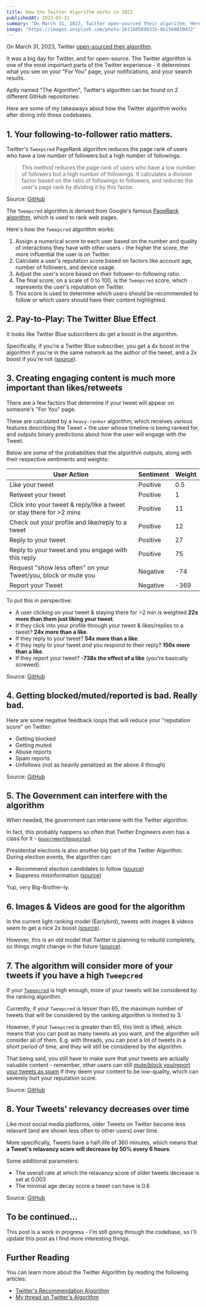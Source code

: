 ```yaml
---
title: How the Twitter Algorithm works in 2023
publishedAt: 2023-03-31
summary: "On March 31, 2023, Twitter open-sourced their algorithm. Here are some of my takeaways about how their algorithm works after diving into their codebase."
image: "https://images.unsplash.com/photo-1611605698335-8b1569810432"
---
```


On March 31, 2023, Twitter [open-sourced their algorithm](https://blog.twitter.com/engineering/en_us/topics/open-source/2023/twitter-recommendation-algorithm).

It was a big day for Twitter, and for open-source. The Twitter algorithm is one of the most important parts of the Twitter experience - it determines what you see on your "For You" page, your notifications, and your search results.

<StaticTweet id="1641872259320274944" />

Aptly named "The Algorithm", Twitter's algorithm can be found on 2 different GitHub repositories:

<GithubRepo url="https://github.com/twitter/the-algorithm" />
<GithubRepo url="https://github.com/twitter/the-algorithm-ml" />

Here are some of my takeaways about how the Twitter algorithm works after diving into those codebases.

## 1. Your following-to-follower ratio matters.

Twitter's `Tweepcred` PageRank algorithm reduces the page rank of users who have a low number of followers but a high number of followings.

> This method reduces the page rank of users who have a low number of followers but a high number of followings. It calculates a division factor based on the ratio of followings to followers, and reduces the user's page rank by dividing it by this factor.

Source: [GitHub](https://github.com/twitter/the-algorithm/blob/ef4c5eb65e6e04fac4f0e1fa8bbeff56b75c1f98/src/scala/com/twitter/graph/batch/job/tweepcred/README#L73)

The `Tweepcred` algorithm is derived from Google's famous [PageRank algorithm](https://en.wikipedia.org/wiki/PageRank), which is used to rank web pages.

Here's how the `Tweepcred` algorithm works:

1. Assign a numerical score to each user based on the number and quality of interactions they have with other users - the higher the score, the more influential the user is on Twitter.
2. Calculate a user's reputation score based on factors like account age, number of followers, and device usage.
3. Adjust the user's score based on their follower-to-following ratio.
4. The final score, on a scale of 0 to 100, is the `Tweepcred` score, which represents the user's reputation on Twitter.
5. This score is used to determine which users should be recommended to follow or which users should have their content highlighted.

## 2. Pay-to-Play: The Twitter Blue Effect

It looks like Twitter Blue subscribers do get a boost in the algorithm.

<BlurImage
  src="https://images.unsplash.com/photo-1671209576392-fe42c5957661"
  width={600}
  height={400}
  alt="Twitter Blue"
/>

Specifically, if you're a Twitter Blue subscriber, you get a 4x boost in the algorithm if you're in the same network as the author of the tweet, and a 2x boost if you're not ([source](https://github.com/twitter/the-algorithm/blob/main/home-mixer/server/src/main/scala/com/twitter/home_mixer/param/HomeGlobalParams.scala#L89-L103)).

## 3. Creating engaging content is much more important than likes/retweets

There are a few factors that determine if your tweet will appear on someone's "For You" page.

These are calculated by a `heavy-ranker` algorithm, which receives various features describing the Tweet + the user whose timeline is being ranked for, and outputs binary predictions about how the user will engage with the Tweet.

Below are some of the probabilities that the algorithm outputs, along with their respective sentiments and weights:

| User Action                                                          | Sentiment | Weight |
| -------------------------------------------------------------------- | --------- | ------ |
| Like your tweet                                                      | Positive  | 0.5    |
| Retweet your tweet                                                   | Positive  | 1      |
| Click into your tweet & reply/like a tweet or stay there for >2 mins | Positive  | 11     |
| Check out your profile and like/reply to a tweet                     | Positive  | 12     |
| Reply to your tweet                                                  | Positive  | 27     |
| Reply to your tweet and you engage with this reply                   | Positive  | 75     |
| Request "show less often" on your Tweet/you, block or mute you       | Negative  | -74    |
| Report your Tweet                                                    | Negative  | -369   |

To put this in perspective:

- A user clicking on your tweet & staying there for >2 min is weighted **22x more than them just liking your tweet**.
- If they click into your profile through your tweet & likes/replies to a tweet? **24x more than a like**.
- If they reply to your tweet? **54x more than a like**.
- If they reply to your tweet _and_ you respond to their reply? **150x more than a like**.
- If they report your tweet? **-738x the effect of a like** (you're basically screwed).

Source: [GitHub](https://github.com/twitter/the-algorithm-ml/blob/78c3235eee5b4e111ccacb7d48e80eca019e480c/projects/home/recap/README.md?plain=1)

## 4. Getting blocked/muted/reported is bad. Really bad.

Here are some negative feedback loops that will reduce your "reputation score" on Twitter:

- Getting blocked
- Getting muted
- Abuse reports
- Spam reports
- Unfollows (not as heavily penalized as the above 4 though)

Source: [GitHub](https://github.com/twitter/the-algorithm/blob/main/src/scala/com/twitter/interaction_graph/scio/agg_negative/InteractionGraphNegativeJob.scala#L52-L86)

## 5. The Government can interfere with the algorithm

When needed, the government can intervene with the Twitter algorithm.

In fact, this probably happens so often that Twitter Engineers even has a class for it - [`GovernmentRequested`](https://github.com/twitter/the-algorithm/blob/ec83d01dcaebf369444d75ed04b3625a0a645eb9/product-mixer/core/src/main/scala/com/twitter/product_mixer/core/functional_component/marshaller/response/urt/item/forward_pivot/SoftInterventionDisplayTypeMarshaller.scala#L22).

Presidential elections is also another big part of the Twitter Algorithm. During election events, the algorithm can:

- Recommend election candidates to follow ([source](https://github.com/twitter/the-algorithm/blob/ec83d01dcaebf369444d75ed04b3625a0a645eb9/follow-recommendations-service/common/src/main/scala/com/twitter/follow_recommendations/common/clients/strato/StratoClientModule.scala#L187-L191))
- Suppress misinformation ([source](https://github.com/twitter/the-algorithm/blob/ec83d01dcaebf369444d75ed04b3625a0a645eb9/visibilitylib/src/main/scala/com/twitter/visibility/models/TweetSafetyLabel.scala#L175-L179))

Yup, very Big-Brother-ly.

## 6. Images & Videos are good for the algorithm

In the current light ranking model (Earlybird), tweets with images & videos seem to get a nice 2x boost ([source](https://github.com/twitter/the-algorithm/blob/ec83d01dcaebf369444d75ed04b3625a0a645eb9/home-mixer/server/src/main/scala/com/twitter/home_mixer/util/earlybird/RelevanceSearchUtil.scala#L36-L37)).

However, this is an old model that Twitter is planning to rebuild completely, so things might change in the future ([source](https://github.com/twitter/the-algorithm/blob/main/src/python/twitter/deepbird/projects/timelines/scripts/models/earlybird/README.md)).

## 7. The algorithm will consider more of your tweets if you have a high `Tweepcred`

If your [`Tweepcred`](#1-your-following-to-follower-ratio-matters) is high enough, more of your tweets will be considered by the ranking algorithm.

Currently, if your `Tweepcred` is lesser than 65, the maximum number of tweets that will be considered by the ranking algorithm is limited to 3.

However, if your `Tweepcred` is greater than 65, this limit is lifted, which means that you can post as many tweets as you want, and the algorithm will consider all of them. E.g. with threads, you can post a lot of tweets in a short period of time, and they will still be considered by the algorithm.

That being said, you still have to make sure that your tweets are actually valuable content - remember, other users can still [mute/block you/report your tweets as spam](#4-getting-blockedmutedreported-is-bad-really-bad) if they deem your content to be low-quality, which can severely hurt your reputation score.

Source: [GitHub](https://github.com/twitter/the-algorithm/blob/ec83d01dcaebf369444d75ed04b3625a0a645eb9/src/thrift/com/twitter/search/common/ranking/ranking.thrift#L284-L291)

## 8. Your Tweets' relevancy decreases over time

Like most social media platforms, older Tweets on Twitter become less relavant (and are shown less often to other users) over time.

More specifically, Tweets have a half-life of 360 minutes, which means that **a Tweet's relavancy score will decrease by 50% every 6 hours**.

Some additional parameters:

- The overall rate at which the relavancy score of older tweets decrease is set at 0.003
- The minimal age decay score a tweet can have is 0.6

Source: [GitHub](https://github.com/twitter/the-algorithm/blob/ec83d01dcaebf369444d75ed04b3625a0a645eb9/src/thrift/com/twitter/search/common/ranking/ranking.thrift#L14-L21)

## To be continued...

This post is a work in progress - I'm still going through the codebase, so I'll update this post as I find more interesting things.

## Further Reading

You can learn more about the Twitter Algorithm by reading the following articles:

- [Twitter's Recommendation Algorithm](https://blog.twitter.com/engineering/en_us/topics/open-source/2023/twitter-recommendation-algorithm)
- [My thread on Twitter's Algorithm](https://twitter.com/steventey/status/1641892386564640768)

<StaticTweet id="1641892386564640768" />
